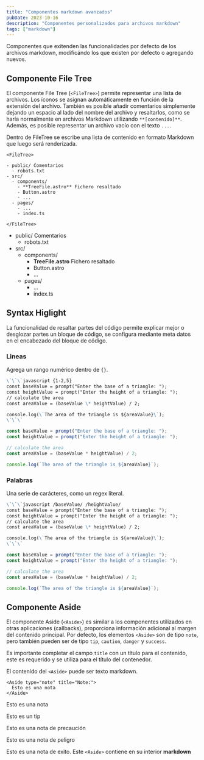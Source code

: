 ---
title: "Componentes markdown avanzados"
pubDate: 2023-10-16
description: "Componentes personalizados para archivos markdown"
tags: ["markdown"]
---


Componentes que exitenden las funcionalidades por defecto de los archivos markdown, modificándo los que
existen por defecto o agregando nuevos.

## Componente File Tree

El componente File Tree (`<FileTree>`) permite representar una lista de archivos. Los íconos se asignan
automáticamente en función de la extensión del archivo. También es posible añadir comentarios
simplemente dejando un espacio al lado del nombre del archivo y resaltarlos, como se haría
normalmente en archivos Markdown utilizando `**[contenido]**`. Además, es posible representar un
archivo vacío con el texto `...`.

Dentro de FileTree se escribe una lista de contenido en formato Markdown que luego será renderizada.

```mdx
<FileTree>

- public/ Comentarios
  - robots.txt
- src/
  - components/
    - **TreeFile.astro** Fichero resaltado
    - Button.astro
    - ...
  - pages/
    - ...
    - index.ts

</FileTree>
```

<FileTree>

- public/ Comentarios
  - robots.txt
- src/
  - components/
    - **TreeFile.astro** Fichero resaltado
    - Button.astro
    - ...
  - pages/
    - ...
    - index.ts

</FileTree>

## Syntax Higlight

La funcionalidad de resaltar partes del código permite explicar mejor o desglozar partes un
bloque de código, se configura mediante meta datos en el encabezado del bloque de código.

### Lineas

Agrega un rango numérico dentro de `{}`.

```md
\`\`\`javascript {1-2,5}
const baseValue = prompt("Enter the base of a triangle: ");
const heightValue = prompt("Enter the height of a triangle: ");
// calculate the area
const areaValue = (baseValue \* heightValue) / 2;

console.log(\`The area of the triangle is ${areaValue}\`);
\`\`\`
```

```javascript {1-2,5}
const baseValue = prompt("Enter the base of a triangle: ");
const heightValue = prompt("Enter the height of a triangle: ");

// calculate the area
const areaValue = (baseValue * heightValue) / 2;

console.log(`The area of the triangle is ${areaValue}`);
```

### Palabras

Una serie de carácteres, como un regex literal.

```md
\`\`\`javascript /baseValue/ /heightValue/
const baseValue = prompt("Enter the base of a triangle: ");
const heightValue = prompt("Enter the height of a triangle: ");
// calculate the area
const areaValue = (baseValue \* heightValue) / 2;

console.log(\`The area of the triangle is ${areaValue}\`);
\`\`\`
```

```javascript /baseValue/ /heightValue/
const baseValue = prompt("Enter the base of a triangle: ");
const heightValue = prompt("Enter the height of a triangle: ");

// calculate the area
const areaValue = (baseValue * heightValue) / 2;

console.log(`The area of the triangle is ${areaValue}`);
```

## Componente Aside

El componente Aside (`<Aside>`) es similar a los componentes utilizados en otras aplicaciones (callbacks),
proporciona información adicional al margen del contenido principal. Por defecto, los elementos `<Aside>`
son de tipo `note`, pero también pueden ser de tipo `tip`, `caution`, `danger` y `success`.

Es importante completar el campo `title` con un título para el contenido, este es requerido y se utiliza
para el título del contenedor.

El contenido del `<Aside>` puede ser texto markdown.

```mdx
<Aside type="note" title="Note:">
  Esto es una nota
</Aside>
```

<Aside type="note" title="Note:">

Esto es una nota

</Aside>

<Aside type="tip" title="Tip:">

Esto es un tip

</Aside>

<Aside type="caution" title="Precaución:">

Esto es una nota de precaución

</Aside>

<Aside type="danger" title="Peligro:">

Esto es una nota de peligro

</Aside>

<Aside type="success" title="Exito!">

Esto es una nota de exito. Este `<Aside>` contiene en su interior **markdown**

</Aside>
